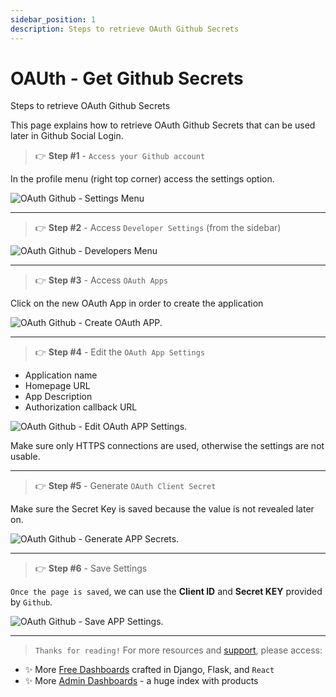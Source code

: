 ```yaml
---
sidebar_position: 1
description: Steps to retrieve OAuth Github Secrets
---
```


# OAUth - Get Github Secrets

<SubHeading>Steps to retrieve OAuth Github Secrets</SubHeading>

This page explains how to retrieve OAuth Github Secrets that can be used later in Github Social Login.

> 👉 **Step #1** - `Access your Github account`

In the profile menu (right top corner) access the settings option.

![OAuth Github - Settings Menu](https://user-images.githubusercontent.com/51070104/185069914-6d2dc762-6d8f-4209-84c5-2d43bc6f3940.png)

---

> 👉 **Step #2** - Access `Developer Settings` (from the sidebar)

![OAuth Github - Developers Menu](https://user-images.githubusercontent.com/51070104/185070192-385da38f-4844-49ae-8caa-7bccb7cf4130.png)

---

> 👉 **Step #3** - Access `OAuth Apps`

Click on the new OAuth App in order to create the application

![OAuth Github - Create OAuth APP.](https://user-images.githubusercontent.com/51070104/185070479-90b33c90-0e46-4b6d-8ec9-87e1b33cb60e.png)

---

> 👉 **Step #4** - Edit the `OAuth App Settings`

- Application name
- Homepage URL
- App Description
- Authorization callback URL

![OAuth Github - Edit OAuth APP Settings.](https://user-images.githubusercontent.com/51070104/185074952-57272343-e076-4be2-b272-1eceb168dab3.png)

Make sure only HTTPS connections are used, otherwise the settings are not usable.

---

> 👉 **Step #5** - Generate `OAuth Client Secret`

Make sure the Secret Key is saved because the value is not revealed later on.

![OAuth Github - Generate APP Secrets.](https://user-images.githubusercontent.com/51070104/185075341-24463aeb-5f0d-47ed-a538-35e61ba6c59a.png)

---

> 👉 **Step #6** - Save Settings

`Once the page is saved`, we can use the **Client ID** and **Secret KEY** provided by `Github`.

![OAuth Github - Save APP Settings.](https://user-images.githubusercontent.com/51070104/185075667-ab0a2114-35f5-4180-98ff-4aac41d00600.png)

---

> `Thanks for reading!` For more resources and [support](https://appseed.us/support/), please access:

- ✨ More [Free Dashboards](https://appseed.us/admin-dashboards/open-source/) crafted in Django, Flask, and `React`
- ✨ More [Admin Dashboards](https://www.admin-dashboards.com/) - a huge index with products
